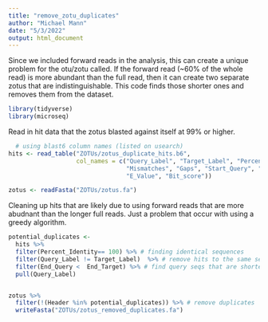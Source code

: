 ```yaml
---
title: "remove_zotu_duplicates"
author: "Michael Mann"
date: "5/3/2022"
output: html_document
---
```

Since we included forward reads in the analysis, this can create a unique problem for the otu/zotu called. If the forward read (~60% of the whole read) is more abundant than the full read, then it can create two separate zotus that are indistinguishable. This code finds those shorter ones and removes them from the dataset. 


```r
library(tidyverse)
library(microseq)
```


Read in hit data that the zotus blasted against itself at 99% or higher. 
```r
  # using blast6 column names (listed on usearch)
hits <- read_table("ZOTUs/zotus_duplicate_hits.b6", 
                   col_names = c("Query_Label", "Target_Label", "Percent_Identity", "Alignment_Length", 
                                 "Mismatches", "Gaps", "Start_Query", "End_Query", "Start_Target", "End_Target", 
                                 "E_Value", "Bit_score"))

zotus <- readFasta("ZOTUs/zotus.fa")
```


Cleaning up hits that are likely due to using forward reads that are more abudnant than the longer full reads. 
Just a problem that occur with using a greedy algorithm. 
```r

potential_duplicates <- 
  hits %>%
  filter(Percent_Identity== 100) %>% # finding identical sequences
  filter(Query_Label != Target_Label)  %>% # remove hits to the same sequence. 
  filter(End_Query <  End_Target) %>% # find query seqs that are shorter than their targets. These probably need to be removed.
  pull(Query_Label)


zotus %>%
  filter(!(Header %in% potential_duplicates)) %>% # remove duplicates
  writeFasta("ZOTUs/zotus_removed_duplicates.fa")
```

